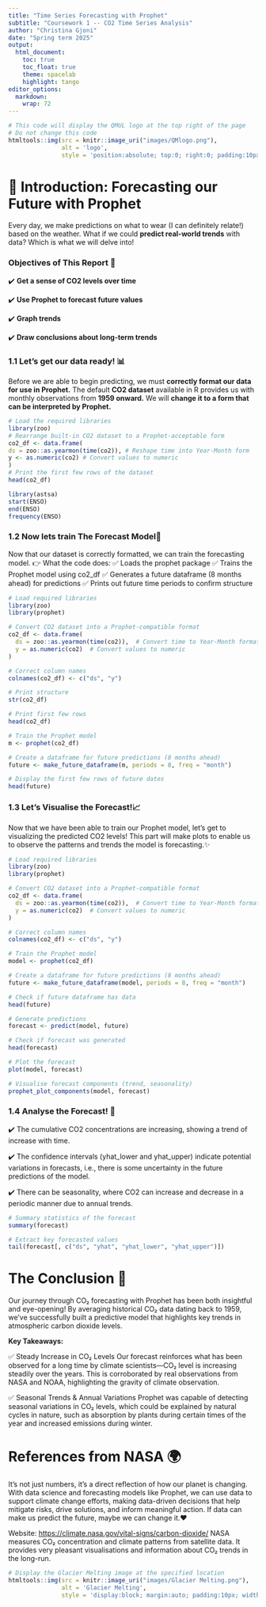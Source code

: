 ```yaml
---
title: "Time Series Forecasting with Prophet" 
subtitle: "Coursework 1 -- CO2 Time Series Analysis" 
author: "Christina Gjoni" 
date: "Spring term 2025" 
output: 
  html_document:
    toc: true
    toc_float: true
    theme: spacelab 
    highlight: tango
editor_options: 
  markdown: 
    wrap: 72
---
```


```r
# This code will display the QMUL logo at the top right of the page
# Do not change this code
htmltools::img(src = knitr::image_uri("images/QMlogo.png"),
               alt = 'logo',
               style = 'position:absolute; top:0; right:0; padding:10px; width:20%;')
```

# 🔮 Introduction: Forecasting our Future with Prophet

Every day, we make predictions on what to wear (I can definitely
relate!) based on the weather. What if we could **predict real-world
trends** with data? Which is what we will delve into!

### **Objectives of This Report 📌**

✔️ **Get a sense of CO2 levels over time** 

✔️ **Use Prophet to forecast
future values** 

✔️ **Graph trends** 

✔️ **Draw conclusions about
long-term trends**

### 1.1 Let's get our data ready! 📊

Before we are able to begin predicting, we must **correctly format our
data for use in Prophet.** The default **CO2 dataset** available in R
provides us with monthly observations from **1959 onward.** We will
**change it to a form that can be interpreted by Prophet.**

```r
# Load the required libraries
library(zoo)
# Rearrange built-in CO2 dataset to a Prophet-acceptable form
co2_df <- data.frame(
ds = zoo::as.yearmon(time(co2)), # Reshape time into Year-Month form
y <- as.numeric(co2) # Convert values to numeric
)
# Print the first few rows of the dataset
head(co2_df)
```

```r
library(astsa)
start(ENSO)
end(ENSO)
frequency(ENSO)
```

### 1.2 Now lets train The Forecast Model🧮

Now that our dataset is correctly formatted, we can train the
forecasting model. 👉 What the code does: ✅ Loads the prophet package
✅ Trains the Prophet model using co2_df ✅ Generates a future dataframe
(8 months ahead) for predictions ✅ Prints out future time periods to
confirm structure

```r
# Load required libraries
library(zoo)
library(prophet)

# Convert CO2 dataset into a Prophet-compatible format
co2_df <- data.frame(
  ds = zoo::as.yearmon(time(co2)),  # Convert time to Year-Month format
  y = as.numeric(co2)  # Convert values to numeric
)

# Correct column names
colnames(co2_df) <- c("ds", "y")

# Print structure
str(co2_df)

# Print first few rows
head(co2_df)

# Train the Prophet model
m <- prophet(co2_df)

# Create a dataframe for future predictions (8 months ahead)
future <- make_future_dataframe(m, periods = 8, freq = "month")

# Display the first few rows of future dates
head(future)
```

### 1.3 Let's Visualise the Forecast!📈

Now that we have been able to train our Prophet model, let's get to
visualizing the predicted CO2 levels! This part will make plots to
enable us to observe the patterns and trends the model is forecasting.✨

```r
# Load required libraries
library(zoo)
library(prophet)

# Convert CO2 dataset into a Prophet-compatible format
co2_df <- data.frame(
  ds = zoo::as.yearmon(time(co2)),  # Convert time to Year-Month format
  y = as.numeric(co2)  # Convert values to numeric
)

# Correct column names
colnames(co2_df) <- c("ds", "y")

# Train the Prophet model
model <- prophet(co2_df)

# Create a dataframe for future predictions (8 months ahead)
future <- make_future_dataframe(model, periods = 8, freq = "month")

# Check if future dataframe has data
head(future)

# Generate predictions
forecast <- predict(model, future)

# Check if forecast was generated
head(forecast)

# Plot the forecast
plot(model, forecast)

# Visualise forecast components (trend, seasonality)
prophet_plot_components(model, forecast)

```

### 1.4 Analyse the Forecast! 📌

✔️ The cumulative CO2 concentrations are increasing, showing a trend of
increase with time. 

✔️ The confidence intervals (yhat_lower and yhat_upper) indicate potential variations in forecasts, i.e., there is some uncertainty in the future predictions of the model.

✔️ There can be seasonality, where CO2 can increase and decrease in a periodic manner due to annual trends.

```r
# Summary statistics of the forecast
summary(forecast)

# Extract key forecasted values
tail(forecast[, c("ds", "yhat", "yhat_lower", "yhat_upper")])
```

# The Conclusion 🚀

Our journey through CO₂ forecasting with Prophet has been both insightful and eye-opening! By averaging historical CO₂ data dating back to 1959, we’ve successfully built a predictive model that highlights key trends in atmospheric carbon dioxide levels.

**Key Takeaways:**

✅ Steady Increase in CO₂ Levels
Our forecast reinforces what has been observed for a long time by climate scientists—CO₂ level is increasing steadily over the years. This is corroborated by real observations from NASA and NOAA, highlighting the gravity of climate observation.

✅ Seasonal Trends & Annual Variations
Prophet was capable of detecting seasonal variations in CO₂ levels, which could be explained by natural cycles in nature, such as absorption by plants during certain times of the year and increased emissions during winter.


# References from NASA 🌍

It's not just numbers, it's a direct reflection of how our planet is changing. With data science and forecasting models like Prophet, we can use data to support climate change efforts, making data-driven decisions that help mitigate risks, drive solutions, and inform meaningful action. If data can make us predict the future, maybe we can change it.❤️

Website: <https://climate.nasa.gov/vital-signs/carbon-dioxide/>
NASA measures CO₂ concentration and climate patterns from satellite data. It provides very pleasant visualisations and information about CO₂ trends in the long-run.

```r
# Display the Glacier Melting image at the specified location
htmltools::img(src = knitr::image_uri("images/Glacier Melting.png"),
               alt = 'Glacier Melting',
               style = 'display:block; margin:auto; padding:10px; width:90%;')
```



